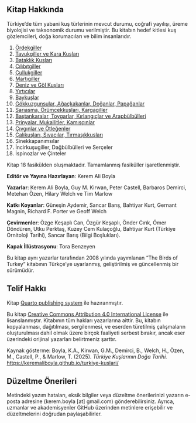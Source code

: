## Kitap Hakkında {.unnumbered}

Türkiye'de tüm yabani kuş türlerinin mevcut durumu, coğrafi yayılışı, üreme biyolojisi ve taksonomik durumu verilmiştir. Bu kitabın hedef kitlesi kuş gözlemcileri, doğa korumacıları ve bilim insanlarıdır.

1.  [Ördekgiller](01_ordekgiller.html)
2.  [Tavukgiller ve Kara Kuşları](02_tavukgiller_vd.html)
3.  [Bataklık Kuşları](03_bataklik-kuslari.html)
4.  [Cılıbıtgiller](04_cilibitlar.html)
5.  [Çullukgiller](05_cullukgiller.html)
6.  [Martıgiller](06_martilar.html)
7.  [Deniz ve Göl Kuşları](07_deniz-ve-gol-kuslari.html)
8.  [Yırtıcılar](08_yirticilar.html)
9.  [Baykuşlar](09_baykuslar.html)
10. [Gökkuzgunsular, Ağaçkakanlar, Doğanlar, Papağanlar](10_otucu-oncesi.html)
11. [Sarıasma, Örümcekkuşları, Kargagiller](11_kargamsilar.html)
12. [Baştankaralar, Toygarlar, Kırlangıçlar ve Arapbülbülleri](12_toygarlar.html)
13. [Prinyalar, Mukallitler, Kamışçınlar](13_kamiscinlar.html)
14. [Çıvgınlar ve Ötleğenler](14_otlegenler.html)
15. [Çalıkuşları, Sıvacılar, Tırmaşıkkuşları](15_tirmasiklar.qmd)
16. Sinekkapanımsılar
17. İncirkuşugiller, Dağbülbülleri ve Serçeler
18. İspinozlar ve Çinteler

Kitap 18 fasikülden oluşmaktadır. Tamamlanmış fasiküller işaretlenmiştir.

**Editör ve Yayına Hazırlayan**: Kerem Ali Boyla

**Yazarlar**: Kerem Ali Boyla, Guy M. Kirwan, Peter Castell, Barbaros Demirci, Metehan Özen, Hilary Welch ve Tim Marlow

**Katkı Koyanlar**: Güneşin Aydemir, Sancar Barış, Bahtiyar Kurt, Gernant Magnin, Richard F. Porter ve Geoff Welch

**Çevirmenler**: Özge Keşaplı Can, Özgür Keşaplı, Önder Cırık, Ömer Döndüren, Utku Perktaş, Kuzey Cem Kulaçoğlu, Bahtiyar Kurt (Türkiye Ornitoloji Tarihi), Sancar Barış (Bilgi Boşlukları).

**Kapak İllüstrasyonu**: Tora Benzeyen

Bu kitap aynı yazarlar tarafından 2008 yılında yayımlanan “The Birds of Turkey” kitabının Türkçe'ye uyarlanmış, geliştirilmiş ve güncellenmiş bir sürümüdür.

## Telif Hakkı

Kitap [Quarto publishing system](https://quarto.org/) ile hazıranmıştır.

Bu kitap [Creative Commons Attribution 4.0 International License](https://creativecommons.org/licenses/by/4.0/) ile lisanslanmıştır. Kitabının tüm hakları yazarlarına aittir. Bu, kitabın kopyalanması, dağıtılması, sergilenmesi, ve eserden türetilmiş çalışmaların oluşturulması dahil olmak üzere birçok faaliyeti serbest bırakır, ancak eser üzerindeki orijinal yazarları belirtmeniz şarttır.

Kaynak gösterme: Boyla, K.A., Kirwan, G.M., Demirci, B., Welch, H., Özen, M., Castell, P., & Marlow, T. (2025). *Türkiye Kuşlarının Doğa Tarihi.* <https://keremaliboyla.github.io/turkiye-kuslari/>

## Düzeltme Önerileri

Metindeki yazım hataları, eksik bilgiler veya düzeltme önerilerinizi yazarın e-posta adresine (kerem.boyla \[at\] gmail.com) gönderebilirsiniz. Ayrıca, uzmanlar ve akademisyenler GitHub üzerinden metinlere erişebilir ve düzeltmelerini doğrudan paylaşabilirler.
